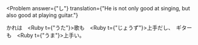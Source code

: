 
<Problem
  answer={"し"}
  translation={"He is not only good at singing, but also good at playing guitar."}
>
  かれは　<Ruby t={"うた"}>歌</Ruby>も　<Ruby t={"じょうず"}>上手</Ruby>だ<Hide>し</Hide>、　ギターも　<Ruby t={"うま"}>上手</Ruby>い。
</Problem>